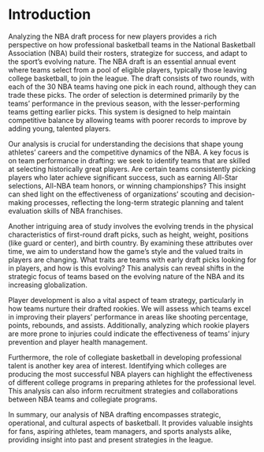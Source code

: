 # Introduction

Analyzing the NBA draft process for new players provides a rich perspective on how professional basketball teams in the National Basketball Association (NBA) build their rosters, strategize for success, and adapt to the sport's evolving nature. The NBA draft is an essential annual event where teams select from a pool of eligible players, typically those leaving college basketball, to join the league. The draft consists of two rounds, with each of the 30 NBA teams having one pick in each round, although they can trade these picks. The order of selection is determined primarily by the teams' performance in the previous season, with the lesser-performing teams getting earlier picks. This system is designed to help maintain competitive balance by allowing teams with poorer records to improve by adding young, talented players.

Our analysis is crucial for understanding the decisions that shape young athletes' careers and the competitive dynamics of the NBA. A key focus is on team performance in drafting: we seek to identify teams that are skilled at selecting historically great players. Are certain teams consistently picking players who later achieve significant success, such as earning All-Star selections, All-NBA team honors, or winning championships? This insight can shed light on the effectiveness of organizations' scouting and decision-making processes, reflecting the long-term strategic planning and talent evaluation skills of NBA franchises.

Another intriguing area of study involves the evolving trends in the physical characteristics of first-round draft picks, such as height, weight, positions (like guard or center), and birth country. By examining these attributes over time, we aim to understand how the game's style and the valued traits in players are changing. What traits are teams with early draft picks looking for in players, and how is this evolving? This analysis can reveal shifts in the strategic focus of teams based on the evolving nature of the NBA and its increasing globalization.

Player development is also a vital aspect of team strategy, particularly in how teams nurture their drafted rookies. We will assess which teams excel in improving their players' performance in areas like shooting percentage, points, rebounds, and assists. Additionally, analyzing which rookie players are more prone to injuries could indicate the effectiveness of teams' injury prevention and player health management.

Furthermore, the role of collegiate basketball in developing professional talent is another key area of interest. Identifying which colleges are producing the most successful NBA players can highlight the effectiveness of different college programs in preparing athletes for the professional level. This analysis can also inform recruitment strategies and collaborations between NBA teams and collegiate programs.

In summary, our analysis of NBA drafting encompasses strategic, operational, and cultural aspects of basketball. It provides valuable insights for fans, aspiring athletes, team managers, and sports analysts alike, providing insight into past and present strategies in the league.
